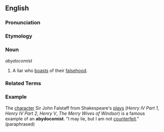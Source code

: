 ==English==

===Pronunciation===
{{substub}}

===Etymology===
{{substub}}

===Noun===
''abydocomist''

# A liar who [[boast]]s of their [[falsehood]].

===Related Terms===
{{substub}}

===Example===
The [[character]] Sir John Falstaff from Shakespeare's [[theatre|plays]] (''Henry IV Part 1'', ''Henry IV Part 2'', ''Henry V'', ''The Merry Wives of Windsor'') is a famous example of an '''abydocomist'''. "I may lie, but I am not [[counterfeit]]." (paraphrased)